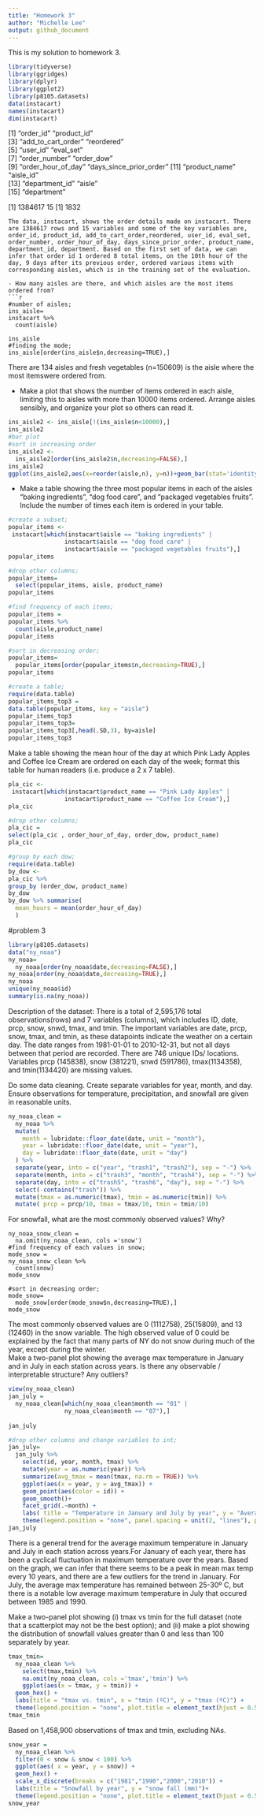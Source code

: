 ```yaml
---
title: "Homework 3"
author: "Michelle Lee"
output: github_document
---
```

This is my solution to homework 3.
```r
library(tidyverse)
library(ggridges)
library(dplyr)
library(ggplot2)
library(p8105.datasets)
data(instacart)
names(instacart)
dim(instacart)
```
 [1] "order_id"               "product_id"            
 [3] "add_to_cart_order"      "reordered"             
 [5] "user_id"                "eval_set"              
 [7] "order_number"           "order_dow"             
 [9] "order_hour_of_day"      "days_since_prior_order"
[11] "product_name"           "aisle_id"              
[13] "department_id"          "aisle"                 
[15] "department"    

[1] 1384617      15
[1] 1832
```
The data, instacart, shows the order details made on instacart. There are 1384617 rows and 15 variables and some of the key variables are, order_id, product_id, add_to_cart_order,reordered, user_id, eval_set, order_number, order_hour_of_day, days_since_prior_order, product_name, department_id, department. Based on the first set of data, we can infer that order id 1 ordered 8 total items, on the 10th hour of the day, 9 days after its previous order, ordered various items with corresponding aisles, which is in the training set of the evaluation. 

- How many aisles are there, and which aisles are the most items ordered from?
```r
#number of aisles;
ins_aisle= 
instacart %>%
  count(aisle)
  
ins_aisle
#finding the mode;
ins_aisle[order(ins_aisle$n,decreasing=TRUE),]
```
There are 134 aisles and fresh vegetables (n=150609) is the aisle where the most itemswere ordered from.

- Make a plot that shows the number of items ordered in each aisle, limiting this to aisles with more than 10000 items ordered. Arrange aisles sensibly, and organize your plot so others can read it.
```r
ins_aisle2 <- ins_aisle[!(ins_aisle$n<10000),]
ins_aisle2
#bar plot
#sort in increasing order
ins_aisle2 <- 
  ins_aisle2[order(ins_aisle2$n,decreasing=FALSE),]
ins_aisle2
ggplot(ins_aisle2,aes(x=reorder(aisle,n), y=n))+geom_bar(stat='identity')+coord_flip()
```
- Make a table showing the three most popular items in each of the aisles “baking ingredients”, “dog food care”, and “packaged vegetables fruits”. Include the number of times each item is ordered in your table.
```r
#create a subset;
popular_items <-
 instacart[which(instacart$aisle == "baking ingredients" |
                instacart$aisle == "dog food care" |
                instacart$aisle == "packaged vegetables fruits"),]
popular_items

#drop other columns;
popular_items=
  select(popular_items, aisle, product_name)
popular_items

#find frequency of each items;
popular_items =
popular_items %>%
  count(aisle,product_name)
popular_items

#sort in decreasing order;
popular_items= 
  popular_items[order(popular_items$n,decreasing=TRUE),]
popular_items

#create a table;
require(data.table)
popular_items_top3 = 
data.table(popular_items, key = "aisle")
popular_items_top3
popular_items_top3=
popular_items_top3[,head(.SD,3), by=aisle]
popular_items_top3
```

Make a table showing the mean hour of the day at which Pink Lady Apples and Coffee Ice Cream are ordered on each day of the week; format this table for human readers (i.e. produce a 2 x 7 table).
```r
pla_cic <-
 instacart[which(instacart$product_name == "Pink Lady Apples" |
                instacart$product_name == "Coffee Ice Cream"),]
pla_cic

#drop other columns;
pla_cic =
select(pla_cic , order_hour_of_day, order_dow, product_name)
pla_cic

#group by each dow;
require(data.table)
by_dow <- 
pla_cic %>%
group_by (order_dow, product_name)
by_dow
by_dow %>% summarise(
  mean_hours = mean(order_hour_of_day)
  )
```

#problem 3
```r
library(p8105.datasets)
data("ny_noaa")
ny_noaa= 
  ny_noaa[order(ny_noaa$date,decreasing=FALSE),]
ny_noaa[order(ny_noaa$date,decreasing=TRUE),]
ny_noaa
unique(ny_noaa$id)
summary(is.na(ny_noaa))
```
Description of the dataset:
There is a total of 2,595,176 total observations(rows) and 7 variables (columns), which includes ID, date, prcp, snow, snwd, tmax, and tmin. The important variables are date, prcp, snow, tmax, and tmin, as these datapoints indicate the weather on a certain day. The date ranges from 1981-01-01 to 2010-12-31, but not all days between that period are recorded. There are 746 unique IDs/ locations. Variables prcp (145838), snow (381221), snwd (591786), tmax(1134358), and tmin(1134420) are missing values.

Do some data cleaning. Create separate variables for year, month, and day. Ensure observations for temperature, precipitation, and snowfall are given in reasonable units. 
``` r
ny_noaa_clean =
  ny_noaa %>%
  mutate(
    month = lubridate::floor_date(date, unit = "month"),
    year = lubridate::floor_date(date, unit = "year"),
    day = lubridate::floor_date(date, unit = "day")
  ) %>% 
  separate(year, into = c("year", "trash1", "trash2"), sep = "-") %>%
  separate(month, into = c("trash3", "month", "trash4"), sep = "-") %>% 
  separate(day, into = c("trash5", "trash6", "day"), sep = "-") %>% 
  select(-contains("trash")) %>% 
  mutate(tmax = as.numeric(tmax), tmin = as.numeric(tmin)) %>% 
  mutate( prcp = prcp/10, tmax = tmax/10, tmin = tmin/10)
```
For snowfall, what are the most commonly observed values? Why?
```snowfall
ny_noaa_snow_clean = 
  na.omit(ny_noaa_clean, cols ='snow')
#find frequency of each values in snow;
mode_snow =
ny_noaa_snow_clean %>%
  count(snow)
mode_snow

#sort in decreasing order;
mode_snow= 
  mode_snow[order(mode_snow$n,decreasing=TRUE),]
mode_snow
```
The most commonly observed values are 0 (1112758), 25(15809), and 13 (12460) in the snow variable. The high observed value of 0 could be explained by the fact that many parts of NY do not snow during much of the year, except during the winter.  
Make a two-panel plot showing the average max temperature in January and in July in each station across years. Is there any observable / interpretable structure? Any outliers?
```r
view(ny_noaa_clean)
jan_july = 
  ny_noaa_clean[which(ny_noaa_clean$month == "01" |
                ny_noaa_clean$month == "07"),]
                
jan_july

#drop other columns and change variables to int;
jan_july=
  jan_july %>%
    select(id, year, month, tmax) %>%
    mutate(year = as.numeric(year)) %>%
    summarize(avg_tmax = mean(tmax, na.rm = TRUE)) %>% 
    ggplot(aes(x = year, y = avg_tmax)) +
    geom_point(aes(color = id)) +
    geom_smooth()+
    facet_grid(.~month) +
    labs( title = "Temperature in January and July by year", y = "Average Maximum Temperature", x = "Time (year)") +
    theme(legend.position = "none", panel.spacing = unit(2, "lines"), plot.title = element_text(hjust = 0.5))
jan_july
```
There is a general trend for the average maximum temperature in January and July in each station across years.For January of each year, there has been a cyclical fluctuation in maximum temperature over the years. Based on the graph, we can infer that there seems to be a peak in mean max temp every 10 years, and there are a few outliers for the trend in January. For July, the average max temperature has remained between 25-30º C,  but there is a notable low average maximum temperature in July that occured between 1985 and 1990.

Make a two-panel plot showing (i) tmax vs tmin for the full dataset (note that a scatterplot may not be the best option); and (ii) make a plot showing the distribution of snowfall values greater than 0 and less than 100 separately by year.
```r
tmax_tmin=
  ny_noaa_clean %>%
    select(tmax,tmin) %>%
    na.omit(ny_noaa_clean, cols ='tmax','tmin') %>%
    ggplot(aes(x = tmax, y = tmin)) + 
  geom_hex() +  
  labs(title = "tmax vs. tmin", x = "tmin (ºC)", y = "tmax (ºC)") +
  theme(legend.position = "none", plot.title = element_text(hjust = 0.5))
tmax_tmin
```
Based on 1,458,900 observations of tmax and tmin, excluding NAs. 

```r
snow_year = 
  ny_noaa_clean %>% 
  filter(0 < snow & snow < 100) %>%
  ggplot(aes( x = year, y = snow)) +
  geom_hex() + 
  scale_x_discrete(breaks = c("1981","1990","2000","2010")) +
  labs(title = "Snowfall by year", y = "snow fall (mm)")+
  theme(legend.position = "none", plot.title = element_text(hjust = 0.5))
snow_year

```
